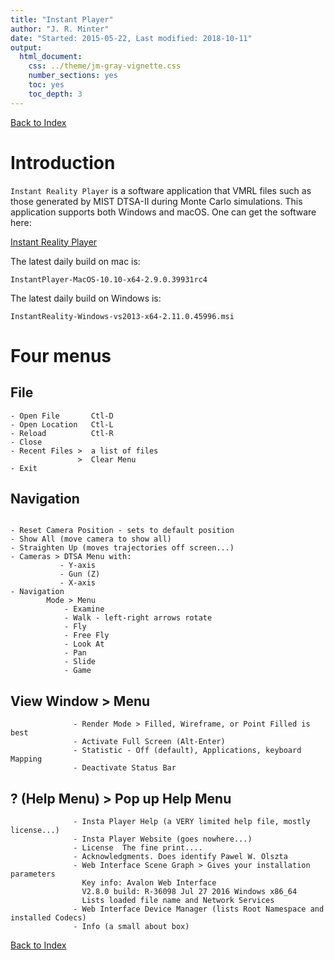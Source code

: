 ```yaml
---
title: "Instant Player"
author: "J. R. Minter"
date: "Started: 2015-05-22, Last modified: 2018-10-11"
output:
  html_document:
    css: ../theme/jm-gray-vignette.css
    number_sections: yes
    toc: yes
    toc_depth: 3
---
```


[Back to Index](../README.html)

# Introduction

`Instant Reality Player` is a software application that VMRL files
such as those generated by MIST DTSA-II during Monte Carlo simulations.
This application supports both Windows and macOS. One can get the
software here:

[Instant Reality Player](https://www.instantreality.org/downloads/)

The latest daily build on mac is:

`InstantPlayer-MacOS-10.10-x64-2.9.0.39931rc4`

The latest daily build on Windows is: 

`InstantReality-Windows-vs2013-x64-2.11.0.45996.msi`


# Four menus

## File

```
- Open File       Ctl-D
- Open Location   Ctl-L
- Reload          Ctl-R
- Close
- Recent Files >  a list of files
               >  Clear Menu
- Exit
```


## Navigation

```

- Reset Camera Position - sets to default position
- Show All (move camera to show all)
- Straighten Up (moves trajectories off screen...)
- Cameras > DTSA Menu with:
           - Y-axis
           - Gun (Z)
           - X-axis
- Navigation
        Mode > Menu
            - Examine 
            - Walk - left-right arrows rotate
            - Fly
            - Free Fly
            - Look At
            - Pan
            - Slide
            - Game 
```


## View Window > Menu

```
              - Render Mode > Filled, Wireframe, or Point Filled is best
              - Activate Full Screen (Alt-Enter)
              - Statistic - Off (default), Applications, keyboard Mapping
              - Deactivate Status Bar
```


## ? (Help Menu) > Pop up Help Menu

```
              - Insta Player Help (a VERY limited help file, mostly license...)
              - Insta Player Website (goes nowhere...)
              - License  The fine print....
              - Acknowledgments. Does identify Pawel W. Olszta
              - Web Interface Scene Graph > Gives your installation parameters
                Key info: Avalon Web Interface
                V2.8.0 build: R-36098 Jul 27 2016 Windows x86_64
                Lists loaded file name and Network Services
              - Web Interface Device Manager (lists Root Namespace and installed Codecs)
              - Info (a small about box)
```



[Back to Index](../README.html)
